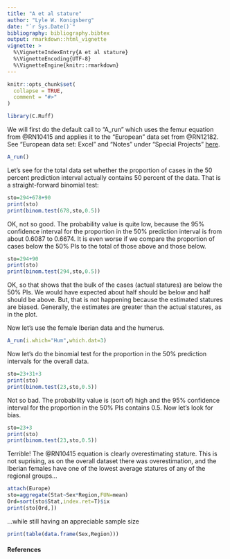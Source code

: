 ---
title: "A et al stature"
author: "Lyle W. Konigsberg"
date: "`r Sys.Date()`"
bibliography: bibliography.bibtex
output: rmarkdown::html_vignette
vignette: >
  %\VignetteIndexEntry{A et al stature}
  %\VignetteEncoding{UTF-8}
  %\VignetteEngine{knitr::rmarkdown}
---

```{r setup, include = FALSE}
knitr::opts_chunk$set(
  collapse = TRUE,
  comment = "#>"
)
```

```{r eval=T}
library(C.Ruff)
```

We will first do the default call to "A_run" which uses the femur equation from @RN10415 and applies it to the "European" data set from @RN12182. See "European data set: Excel" and "Notes" under "Special Projects" [here](https://fae.johnshopkins.edu/chris-ruff/).

```{r fig.dim=c(6,6)}
A_run()
```

Let's see for the total data set whether the proportion of cases in the 50 percent prediction interval actually contains 50 percent of the data.  That is a straight-forward binomial test:
```{r }
sto=294+678+90
print(sto)
print(binom.test(678,sto,0.5))
```
OK, not so good.  The probability value is quite low, because the 95% confidence interval for the proportion in the 50% prediction interval is from about 0.6087 to 0.6674. It is even worse if we compare the proportion of cases below the 50% PIs to the total of those above and those below.
```{r }
sto=294+90
print(sto)
print(binom.test(294,sto,0.5))
```
OK, so that shows that the bulk of the cases (actual statures) are below the 50% PIs.  We would have expected about half should be below and half should be above.  But, that is not happening because the estimated statures are biased.  Generally, the estimates are greater than the actual statures, as in the plot.

Now let's use the female Iberian data and the humerus.

```{r fig.dim=c(6,6)}
A_run(i.which="Hum",which.dat=3)
```

Now let's do the binomial test for the proportion in the 50% prediction intervals for the overall data.

```{r }
sto=23+31+3
print(sto)
print(binom.test(23,sto,0.5))
```

Not so bad.  The probability value is (sort of) high and the 95% confidence interval for the proportion in the 50% PIs contains 0.5.  Now let's look for bias.

```{r }
sto=23+3
print(sto)
print(binom.test(23,sto,0.5))
```

Terrible! The @RN10415 equation is clearly overestimating stature.  This is not suprising, as on the overall dataset there was overestimation, and the Iberian females have one of the lowest average statures of any of the regional groups...

```{r }
attach(Europe)
sto=aggregate(Stat~Sex*Region,FUN=mean)
Ord=sort(sto$Stat,index.ret=T)$ix
print(sto[Ord,])
```

...while still having an appreciable sample size
```{r}
print(table(data.frame(Sex,Region)))
```


#### References


